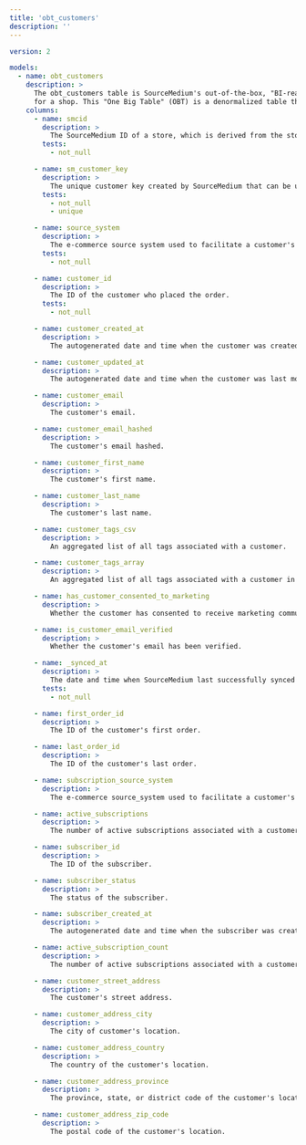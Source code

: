 ```yaml
---
title: 'obt_customers'
description: ''
---
```


```yaml
version: 2

models:
  - name: obt_customers
    description: >
      The obt_customers table is SourceMedium's out-of-the-box, "BI-ready" table that contains fully joined customer facts and customer dimensions
      for a shop. This "One Big Table" (OBT) is a denormalized table that is designed to be developer friendly.
    columns:
      - name: smcid
        description: >
          The SourceMedium ID of a store, which is derived from the store's myshopify.com domain.
        tests:
          - not_null

      - name: sm_customer_key
        description: >
          The unique customer key created by SourceMedium that can be used to join customer dimensions to related tables.
        tests:
          - not_null
          - unique

      - name: source_system
        description: >
          The e-commerce source system used to facilitate a customer's order.
        tests:
          - not_null

      - name: customer_id
        description: >
          The ID of the customer who placed the order.
        tests:
          - not_null

      - name: customer_created_at
        description: >
          The autogenerated date and time when the customer was created.

      - name: customer_updated_at
        description: >
          The autogenerated date and time when the customer was last modified.

      - name: customer_email
        description: >
          The customer's email.

      - name: customer_email_hashed
        description: >
          The customer's email hashed.

      - name: customer_first_name
        description: >
          The customer's first name.

      - name: customer_last_name
        description: >
          The customer's last name.

      - name: customer_tags_csv
        description: >
          An aggregated list of all tags associated with a customer.

      - name: customer_tags_array
        description: >
          An aggregated list of all tags associated with a customer in an array format.

      - name: has_customer_consented_to_marketing
        description: >
          Whether the customer has consented to receive marketing communications.

      - name: is_customer_email_verified
        description: >
          Whether the customer's email has been verified.

      - name: _synced_at
        description: >
          The date and time when SourceMedium last successfully synced the row of data.
        tests:
          - not_null

      - name: first_order_id
        description: >
          The ID of the customer's first order.

      - name: last_order_id
        description: >
          The ID of the customer's last order.

      - name: subscription_source_system
        description: >
          The e-commerce source_system used to facilitate a customer's subscription.

      - name: active_subscriptions
        description: >
          The number of active subscriptions associated with a customer.

      - name: subscriber_id
        description: >
          The ID of the subscriber.

      - name: subscriber_status
        description: >
          The status of the subscriber.

      - name: subscriber_created_at
        description: >
          The autogenerated date and time when the subscriber was created.

      - name: active_subscription_count
        description: >
          The number of active subscriptions associated with a customer.

      - name: customer_street_address
        description: >
          The customer's street address.

      - name: customer_address_city
        description: >
          The city of customer's location.

      - name: customer_address_country
        description: >
          The country of the customer's location.

      - name: customer_address_province
        description: >
          The province, state, or district code of the customer's location.

      - name: customer_address_zip_code
        description: >
          The postal code of the customer's location.
```